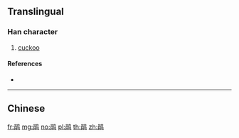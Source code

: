 {{character info/new}}
{{also|鵑}}
==Translingual==

===Han character===
{{Han char|rn=196|rad=鸟|as=07|sn=12|four=|canj=RBPYM}}

# [[cuckoo]]

====References====
* {{Han ref|kx=1505.141|hdz=74635.030|uh=9E43|ud=40515}}

----

==Chinese==
{{zh-see|鵑}}

[[fr:鹃]]
[[mg:鹃]]
[[no:鹃]]
[[pl:鹃]]
[[th:鹃]]
[[zh:鹃]]